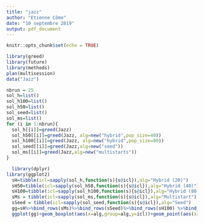 ```yaml
---
title: "jazz"
author: "Etienne Côme"
date: "10 septembre 2019"
output: pdf_document
---
```


```r
knitr::opts_chunk$set(echo = TRUE)
```

```r
library(greed)
library(future)
library(methods)
plan(multisession)
data("Jazz")
```


```r
nbrun = 25
sol_h=list()
sol_h100=list()
sol_h50=list()
sol_seed=list()
sol_ms=list()
for (i in 1:nbrun){
  sol_h[[i]]=greed(Jazz)
  sol_h50[[i]]=greed(Jazz, alg=new("hybrid",pop_size=40))
  sol_h100[[i]]=greed(Jazz, alg=new("hybrid",pop_size=80))
  sol_seed[[i]]=greed(Jazz,alg=new("seed"))
  sol_ms[[i]]=greed(Jazz,alg=new("multistarts"))
}
```


```r
  library(dplyr)
library(ggplot2)
  sH=tibble(icl=sapply(sol_h,function(s){s@icl}),alg="Hybrid (20)")
  sH50=tibble(icl=sapply(sol_h50,function(s){s@icl}),alg="Hybrid (40)")
  sH100=tibble(icl=sapply(sol_h100,function(s){s@icl}),alg="Hybrid (80)")
  sMs = tibble(icl=sapply(sol_ms,function(s){s@icl}),alg="Multistart")
  sSeed = tibble(icl=sapply(sol_seed,function(s){s@icl}),alg="Seed")
  gg=sH%>%bind_rows(sMs)%>%bind_rows(sSeed)%>%bind_rows(sH100) %>%bind_rows(sH50) %>% mutate(alg=factor(alg,levels = c("Multistart","Seed","Hybrid (20)","Hybrid (40)","Hybrid (80)")))
  ggplot(gg)+geom_boxplot(aes(x=alg,group=alg,y=icl))+geom_point(aes(x=alg,y=icl))+xlab("")+ylab("ICL")+theme_bw()+ggtitle("Jazz musician network")


```

